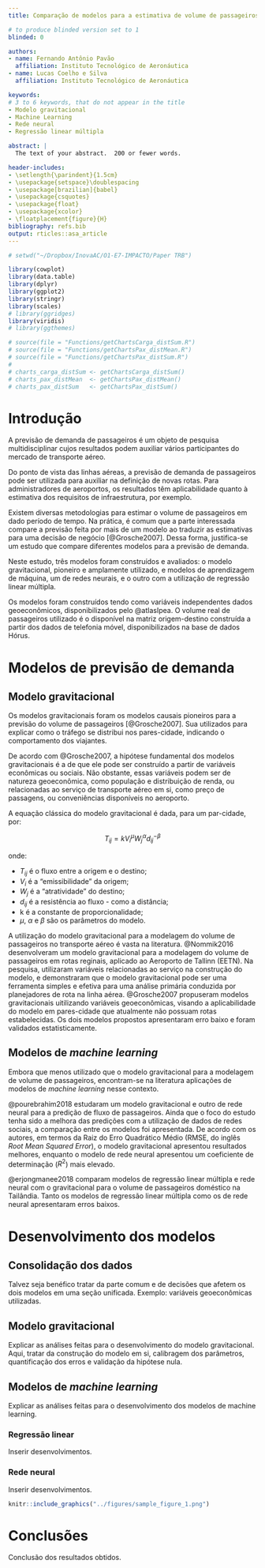 ```yaml
---
title: Comparação de modelos para a estimativa de volume de passageiros com base na matriz origem-destino da telefonia móvel

# to produce blinded version set to 1
blinded: 0

authors:
- name: Fernando Antônio Pavão
  affiliation: Instituto Tecnológico de Aeronáutica
- name: Lucas Coelho e Silva
  affiliation: Instituto Tecnológico de Aeronáutica

keywords:
# 3 to 6 keywords, that do not appear in the title
- Modelo gravitacional
- Machine Learning
- Rede neural
- Regressão linear múltipla

abstract: |
  The text of your abstract.  200 or fewer words.

header-includes:
- \setlength{\parindent}{1.5cm}
- \usepackage{setspace}\doublespacing
- \usepackage[brazilian]{babel}
- \usepackage{csquotes}
- \usepackage{float}
- \usepackage{xcolor}
- \floatplacement{figure}{H}
bibliography: refs.bib
output: rticles::asa_article
---
```


```r

# setwd("~/Dropbox/InovaAC/O1-E7-IMPACTO/Paper TRB")

library(cowplot)
library(data.table)
library(dplyr)
library(ggplot2)
library(stringr)
library(scales)
# library(ggridges)
library(viridis)
# library(ggthemes)

```

```r

# source(file = "Functions/getChartsCarga_distSum.R")
# source(file = "Functions/getChartsPax_distMean.R")
# source(file = "Functions/getChartsPax_distSum.R")
# 
# charts_carga_distSum <- getChartsCarga_distSum()
# charts_pax_distMean  <- getChartsPax_distMean()
# charts_pax_distSum   <- getChartsPax_distSum()

```


# Introdução
<!-- 
Perguntas a serem respondidas aqui: 
  - Explicar sobre o problema, qual é o objetivo de se debruçar sobre esse problema e quais são as abordagens para a solução. Breve introdução aos modelos. 
  - Por que fazer previsão de demanda? 
  - Por que utilizar diferentes modelos? (TODO: Grosche)
  - Quais dados vamos utilizar, de maneira geral?
-->

A previsão de demanda de passageiros é um objeto de pesquisa multidisciplinar cujos resultados podem auxiliar vários participantes do mercado de transporte aéreo.

Do ponto de vista das linhas aéreas, a previsão de demanda de passageiros pode ser utilizada para auxiliar na definição de novas rotas. Para administradores de aeroportos, os resultados têm aplicabilidade  quanto à estimativa dos requisitos de infraestrutura, por exemplo.

Existem diversas metodologias para estimar o volume de passageiros em dado período de tempo. Na prática, é comum que a parte interessada compare a previsão feita por mais de um modelo ao traduzir as estimativas para uma decisão de negócio [@Grosche2007]. Dessa forma, justifica-se um estudo que compare diferentes modelos para a previsão de demanda.

Neste estudo, três modelos foram construídos e avaliados: o modelo gravitacional, pioneiro e amplamente utilizado, e modelos de aprendizagem de máquina, um de redes neurais, e o outro com a utilização de regressão linear múltipla.

Os modelos foram construídos tendo como variáveis independentes dados geoeconômicos, disponibilizados pelo @atlasIpea. O volume real de passageiros utilizado é o disponível na matriz origem-destino construída a partir dos dados de telefonia móvel, disponibilizados na base de dados Hórus.


# Modelos de previsão de demanda

## Modelo gravitacional
<!-- Passo a passo da construção do modelo: -->
<!-- * Consolidação dos dados (par-cidade, variáveis independentes, volume medido) -->
<!-- * Criar uma função que com base nos dados de entrada (train and test) encontre os parâmetros do modelo, avalie a hipótese nula e quantifique o erro. -->
<!-- * Separação das observações no conjunto de calibração (análogo do *train set*) e conjunto de validação (estimation samples). Avaliação da hipótese nula e dos erros pela métrica escolhida pela função definida.  -->
<!-- * Testes de estabilidade estrutural dos coeficientes. O coeficiente varia de acordo com o conjunto escolhido? Quanto? -->

<!-- Importante: "modelos gravitacionais deveriam - *as in should* - ser aplicados em conjuntos de dados homogêneos, se possível" -->
<!-- Há maneiras diferentes de considerar. Ele pode ser direcionado ou não direcionado. A distinção também pode ser feita por parâmetros diferentes para production ou attraction ou apenas com diferentes valores de parâmetros. -->

<!-- Discussão sobre um modelo irrestrito, mas com a ressalva de que os dados de demanda medidos são influenciados pela capacidade de aeronaves e das rotas oferecidas hoje. -->

<!-- Por que utilizar apenas variáveis geo-econômicas? Possibilita a estimatvia em novos mercados. Ao utilizar por variáveis selecionadas a serviço, ficamos à mercê de coisas que estão sempre mudando por causa do mercaado volátil com muitas mudanças devido a competição, preços de combustíveis, modelo de negocios etc. -->

<!-- Grosche segregou rotas típicas de turismo dado que dependem de fatores diferentes das rotas com quantidade significatne de tráfego orientado a negócios. Seria o caso de fazer uma análise de clusterização das rotas?  -->
<!-- É um modelo causal, um dos pioneiros -->
<!-- Explicar sobre o modelo gravitacional. Revisão de outros usos como referência. Explicar uso prático. -->
<!-- O mais amplamente utilizado (TODO: Grosche) -->
<!-- Explicar os parâmetros que podem ser utilizados. -->
<!-- Dualidade da distância. -->

<!-- Procurar artigo de jorge-calderón. -->

Os modelos gravitacionais foram os modelos causais pioneiros para a previsão do volume de passageiros [@Grosche2007]. Sua utilizados para explicar como o tráfego se distribui nos pares-cidade, indicando o comportamento dos viajantes.

De acordo com @Grosche2007, a hipótese fundamental dos modelos gravitacionais é a de que ele pode ser construído a partir de variáveis econômicas ou sociais. Não obstante, essas variáveis podem ser de natureza geoeconômica, como população e distribuição de renda, ou relacionadas ao serviço de transporte aéreo em si, como preço de passagens, ou conveniências disponíveis no aeroporto.

A equação clássica do modelo gravitacional é dada, para um par-cidade, por:

$$T_{ij} = k V_i^\mu W_j^\alpha d_{ij}^{-\beta} $$

onde:

* $T_{ij}$ é o fluxo entre a origem e o destino;
* $V_i$ é a "emissibilidade" da origem;
* $W_j$ é a "atratividade" do destino;
* $d_{ij}$ é a resistência ao fluxo - como a distância;
* k é a constante de proporcionalidade;
* $\mu$, $\alpha$ e $\beta$ são os parâmetros do modelo.

A utilização do modelo gravitacional para a modelagem do volume de passageiros no transporte aéreo é vasta na literatura. @Nommik2016 desenvolveram um modelo gravitacional para a modelagem do volume de passageiros em rotas reginais, aplicado ao Aeroporto de Tallinn (EETN). Na pesquisa, utilizaram variáveis relacionadas ao serviço na construção do modelo, e demonstraram que o modelo gravitacional pode ser uma ferramenta simples e efetiva para uma análise primária conduzida por planejadores de rota na linha aérea. @Grosche2007 propuseram modelos gravitacionais uitilizando variáveis geoeconômicas, visando a aplicabilidade do modelo em pares-cidade que atualmente não possuam rotas estabelecidas. Os dois modelos propostos apresentaram erro baixo e foram validados estatisticamente.

## Modelos de *machine learning*
Embora que menos utilizado que o modelo gravitacional para a modelagem de volume de passageiros, encontram-se na literatura aplicações de modelos de *machine learning* nesse contexto.

@pourebrahim2018 estudaram um modelo gravitacional e outro de rede neural para a predição de fluxo de passageiros. Ainda que o foco do estudo tenha sido a melhora das predições com a utilização de dados de redes sociais, a comparação entre os modelos foi apresentada. De acordo com os autores, em termos da Raiz do Erro Quadrático Médio (RMSE, do inglês *Root Mean Squared Error*), o modelo gravitacional apresentou resultados melhores, enquanto o modelo de rede neural apresentou um coeficiente de determinação ($R^2$) mais elevado.

@erjongmanee2018 comparam modelos de regressão linear múltipla e rede neural com o gravitacional para o volume de passageiros doméstico na Tailândia. Tanto os modelos de regressão linear múltipla como os de rede neural apresentaram erros baixos.

# Desenvolvimento dos modelos

## Consolidação dos dados

Talvez seja benéfico tratar da parte comum e de decisões que afetem os dois modelos em uma seção unificada. Exemplo: variáveis geoeconômicas utilizadas.

## Modelo gravitacional
<!-- Para o modelo gravitacional, escolheu-se a representação por variáveis que descrevam a atividade econômica e característica geográfica dos pares-cidade, e não variáveis relacioadas às características do serviço aéreo por isso. Isso foi feito a fim de possibilitar a geração de um modelo aplicável a pares-cidade os quais não existam rotas estabelecidas. (TODO: citar Grosche) -->

<!-- Explicar as análises feitas para o desenvolvimento do modelo. Escolha das variáveis, calibragem dos parâmetros. -->

Explicar as análises feitas para o desenvolvimento do modelo gravitacional. Aqui, tratar da construção do modelo em si, calibragem dos parâmetros, quantificação dos erros e validação da hipótese nula.

## Modelos de *machine learning*

Explicar as análises feitas para o desenvolvimento dos modelos de machine learning.

### Regressão linear

Inserir desenvolvimentos.

### Rede neural

Inserir desenvolvimentos.

```r

knitr::include_graphics("../figures/sample_figure_1.png")

```

# Conclusões

Conclusão dos resultados obtidos.

